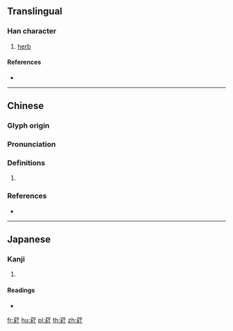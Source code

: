 {{character info/new}}
{{also|荭}}
==Translingual==

===Han character===
{{Han char|rn=140|rad=艸|as=09|sn=15|four=44911|canj=TVFM}}

# [[herb]]

====References====
* {{Han ref|kx=1044.180|dkj=31402|dj=1505.120|hdz=53259.070|uh=8452|ud=33874|bh=DFD2|bd=57298}}

----

==Chinese==
{{zh-forms|s=荭}}

===Glyph origin===
{{Han etym}}

===Pronunciation===
{{zh-pron
|m=hōng
|c=hung4
|mc=y
|oc=y
|cat=
}}

===Definitions===
{{zh-hanzi}}

# {{rfdef|zh}}

===References===
* {{R:twedu|B03972}}

----

==Japanese==

===Kanji===
{{ja-kanji|grade=|rs=艸09}}

# {{defn|lang=ja|sort=艸09}}

====Readings====
* {{ja-readings|on=[[こう]] (kō), [[ぐ]] (gu)|kun=[[おおたで]] (ootade)|nanori=}}

[[fr:葒]]
[[hu:葒]]
[[pl:葒]]
[[th:葒]]
[[zh:葒]]